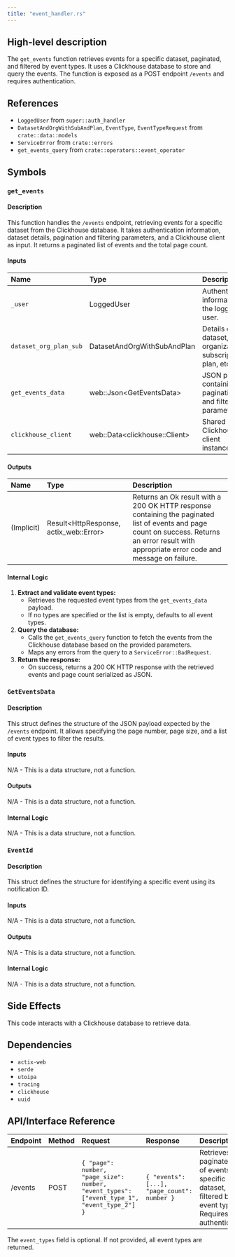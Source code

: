 ```yaml
---
title: "event_handler.rs"
---
```


## High-level description
The `get_events` function retrieves events for a specific dataset, paginated, and filtered by event types. It uses a Clickhouse database to store and query the events. The function is exposed as a POST endpoint `/events` and requires authentication.

## References
- `LoggedUser` from `super::auth_handler`
- `DatasetAndOrgWithSubAndPlan`, `EventType`, `EventTypeRequest` from `crate::data::models`
- `ServiceError` from `crate::errors`
- `get_events_query` from `crate::operators::event_operator`

## Symbols
### `get_events`
#### Description
This function handles the `/events` endpoint, retrieving events for a specific dataset from the Clickhouse database. It takes authentication information, dataset details, pagination and filtering parameters, and a Clickhouse client as input. It returns a paginated list of events and the total page count.

#### Inputs
| Name | Type | Description |
|:-----|:-----|:------------|
| `_user` | LoggedUser | Authentication information of the logged-in user. |
| `dataset_org_plan_sub` | DatasetAndOrgWithSubAndPlan | Details of the dataset, organization, subscription plan, etc. |
| `get_events_data` | web::Json&lt;GetEventsData&gt; | JSON payload containing pagination and filtering parameters. |
| `clickhouse_client` | web::Data&lt;clickhouse::Client&gt; | Shared Clickhouse client instance. |

#### Outputs
| Name | Type | Description |
|:-----|:-----|:------------|
| (Implicit) | Result&lt;HttpResponse, actix_web::Error&gt; | Returns an Ok result with a 200 OK HTTP response containing the paginated list of events and page count on success. Returns an error result with appropriate error code and message on failure. |

#### Internal Logic
1. **Extract and validate event types:**
    - Retrieves the requested event types from the `get_events_data` payload.
    - If no types are specified or the list is empty, defaults to all event types.
2. **Query the database:**
    - Calls the `get_events_query` function to fetch the events from the Clickhouse database based on the provided parameters.
    - Maps any errors from the query to a `ServiceError::BadRequest`.
3. **Return the response:**
    - On success, returns a 200 OK HTTP response with the retrieved events and page count serialized as JSON.

### `GetEventsData`
#### Description
This struct defines the structure of the JSON payload expected by the `/events` endpoint. It allows specifying the page number, page size, and a list of event types to filter the results.

#### Inputs
N/A - This is a data structure, not a function.

#### Outputs
N/A - This is a data structure, not a function.

#### Internal Logic
N/A - This is a data structure, not a function.

### `EventId`
#### Description
This struct defines the structure for identifying a specific event using its notification ID.

#### Inputs
N/A - This is a data structure, not a function.

#### Outputs
N/A - This is a data structure, not a function.

#### Internal Logic
N/A - This is a data structure, not a function.

## Side Effects
This code interacts with a Clickhouse database to retrieve data.

## Dependencies
- `actix-web`
- `serde`
- `utoipa`
- `tracing`
- `clickhouse`
- `uuid`

## API/Interface Reference
| Endpoint | Method | Request | Response | Description |
|:---------|:-------|:--------|:---------|:------------|
| /events | POST | `{ "page": number, "page_size": number, "event_types": ["event_type_1", "event_type_2"] }` | `{ "events": [...], "page_count": number }` | Retrieves a paginated list of events for a specific dataset, filtered by event types. Requires authentication. |

The `event_types` field is optional. If not provided, all event types are returned.
